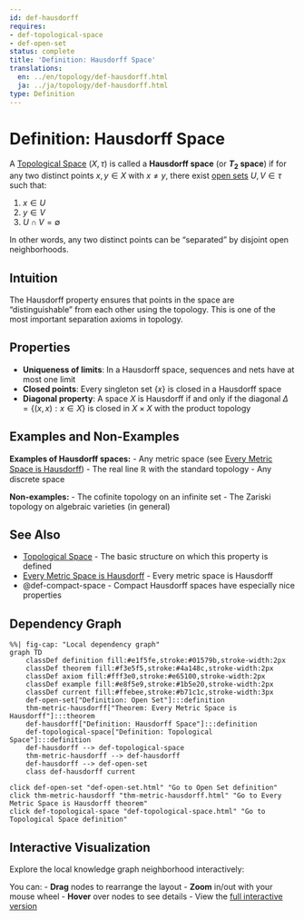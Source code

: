 ```yaml
---
id: def-hausdorff
requires:
- def-topological-space
- def-open-set
status: complete
title: 'Definition: Hausdorff Space'
translations:
  en: ../en/topology/def-hausdorff.html
  ja: ../ja/topology/def-hausdorff.html
type: Definition
---
```


# Definition: Hausdorff Space {#def-hausdorff}

A [Topological Space](def-topological-space.qmd) $(X, \tau)$ is called a **Hausdorff space** (or **$T_2$ space**) if for any two distinct points $x, y \in X$ with $x \neq y$, there exist [open sets](def-open-set.qmd) $U, V \in \tau$ such that:

1. $x \in U$
2. $y \in V$
3. $U \cap V = \emptyset$

In other words, any two distinct points can be "separated" by disjoint open neighborhoods.

## Intuition

The Hausdorff property ensures that points in the space are "distinguishable" from each other using the topology. This is one of the most important separation axioms in topology.

## Properties

- **Uniqueness of limits**: In a Hausdorff space, sequences and nets have at most one limit
- **Closed points**: Every singleton set $\{x\}$ is closed in a Hausdorff space
- **Diagonal property**: A space $X$ is Hausdorff if and only if the diagonal $\Delta = \{(x,x) : x \in X\}$ is closed in $X \times X$ with the product topology

## Examples and Non-Examples

**Examples of Hausdorff spaces:**
- Any metric space (see [Every Metric Space is Hausdorff](thm-metric-hausdorff.qmd))
- The real line $\mathbb{R}$ with the standard topology
- Any discrete space

**Non-examples:**
- The cofinite topology on an infinite set
- The Zariski topology on algebraic varieties (in general)

## See Also

- [Topological Space](def-topological-space.qmd) - The basic structure on which this property is defined
- [Every Metric Space is Hausdorff](thm-metric-hausdorff.qmd) - Every metric space is Hausdorff
- @def-compact-space - Compact Hausdorff spaces have especially nice properties

## Dependency Graph

```mermaid
%%| fig-cap: "Local dependency graph"
graph TD
    classDef definition fill:#e1f5fe,stroke:#01579b,stroke-width:2px
    classDef theorem fill:#f3e5f5,stroke:#4a148c,stroke-width:2px
    classDef axiom fill:#fff3e0,stroke:#e65100,stroke-width:2px
    classDef example fill:#e8f5e9,stroke:#1b5e20,stroke-width:2px
    classDef current fill:#ffebee,stroke:#b71c1c,stroke-width:3px
    def-open-set["Definition: Open Set"]:::definition
    thm-metric-hausdorff["Theorem: Every Metric Space is Hausdorff"]:::theorem
    def-hausdorff["Definition: Hausdorff Space"]:::definition
    def-topological-space["Definition: Topological Space"]:::definition
    def-hausdorff --> def-topological-space
    thm-metric-hausdorff --> def-hausdorff
    def-hausdorff --> def-open-set
    class def-hausdorff current
```
    click def-open-set "def-open-set.html" "Go to Open Set definition"
    click thm-metric-hausdorff "thm-metric-hausdorff.html" "Go to Every Metric Space is Hausdorff theorem"
    click def-topological-space "def-topological-space.html" "Go to Topological Space definition"

## Interactive Visualization

Explore the local knowledge graph neighborhood interactively:

::: {.graph-viz data-id="def-hausdorff" data-width="700" data-height="500"}
:::

You can:
- **Drag** nodes to rearrange the layout
- **Zoom** in/out with your mouse wheel
- **Hover** over nodes to see details
- View the [full interactive version](../../output/interactive/def-hausdorff.html){target="_blank"}
